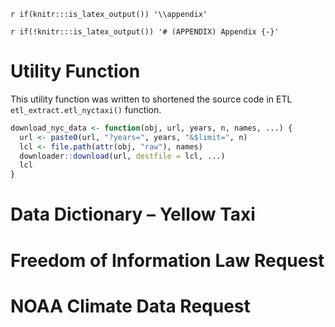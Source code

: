 `r if(knitr:::is_latex_output()) '\\appendix'`

`r if(!knitr:::is_latex_output()) '# (APPENDIX) Appendix {-}'` 

<!--
If you feel it necessary to include an appendix, it goes here.
-->


# Utility Function
This utility function was written to shortened the source code in ETL `etl_extract.etl_nyctaxi()` function.

```r
download_nyc_data <- function(obj, url, years, n, names, ...) {
  url <- paste0(url, "?years=", years, "&$limit=", n)
  lcl <- file.path(attr(obj, "raw"), names)
  downloader::download(url, destfile = lcl, ...)
  lcl
}
```

# Data Dictionary -- Yellow Taxi
\begin{figure}
  \centering
  \includegraphics[width=4in]{figure/data_dictionary_trip_records_yellow.pdf}
  \caption{Data Dictionary -- Yellow Taxi Trips Records}
\end{figure}

# Freedom of Information Law Request
\begin{figure}
  \centering
  \includegraphics[width=4in]{figure/appendix_foil_form_doc.pdf}
  \caption{FOIL Request}
\end{figure}


# NOAA Climate Data Request
\begin{figure}
  \centering
  \includegraphics[width=4in]{figure/app_noaa_request.pdf}
  \caption{NOAA Climate Data Request}
\end{figure}

\begin{figure}
  \centering
  \includegraphics[width=4in]{figure/app_noaa_com.pdf}
  \caption{NOAA Climate Data Order Compeleted}
\end{figure}


